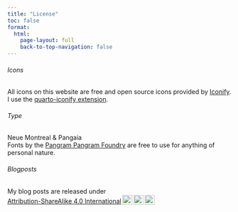 ```yaml
---
title: "License"
toc: false
format:
  html: 
    page-layout: full
    back-to-top-navigation: false
---
```

::: {.license-content #icons}
###### Icons
All icons on this website are free and open source icons provided by [Iconify](https://icon-sets.iconify.design/). I use the [quarto-iconify extension](https://github.com/mcanouil/quarto-iconify).
:::

::: {.license-content #type}
###### Type
Neue Montreal & Pangaia <br>
Fonts by the [Pangram Pangram Foundry](https://pangrampangram.com/) are free to use for anything of personal nature.
:::

::: {.license-content #blogposts}
###### Blogposts
<p xmlns:cc="http://creativecommons.org/ns#" >My blog posts are released under <a href="http://creativecommons.org/licenses/by-sa/4.0/?ref=chooser-v1" target="_blank" rel="license noopener noreferrer" style="display:inline-block;">Attribution-ShareAlike 4.0 International<img style="height:22px!important;margin-left:3px;vertical-align:text-bottom;" src="https://mirrors.creativecommons.org/presskit/icons/cc.svg?ref=chooser-v1"><img style="height:22px!important;margin-left:3px;vertical-align:text-bottom;" src="https://mirrors.creativecommons.org/presskit/icons/by.svg?ref=chooser-v1"><img style="height:22px!important;margin-left:3px;vertical-align:text-bottom;" src="https://mirrors.creativecommons.org/presskit/icons/sa.svg?ref=chooser-v1"></a></p>

:::
